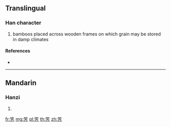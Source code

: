 {{character info/new}}
==Translingual==

===Han character===
{{Han char|rn=118|rad=竹|as=04|sn=10|four=88217|canj=HYHN}}

# bamboos placed across wooden frames on which grain may be stored in damp climates

====References====
* {{Han ref|kx=0879.010|dkj=25883|dj=1307.040|hdz=52952.070|uh=7B10|ud=31504|bh=D2FE|bd=54014}}

----

==Mandarin==

===Hanzi===
{{cmn-hanzi|pin=[[gāng]] ([[gang1]]), [[hàng]] ([[hang4]])|wg=kang<sup>1</sup>, hang<sup>4</sup>}}

# {{defn|lang=cmn|sort=竹04}}

[[fr:笐]]
[[mg:笐]]
[[pl:笐]]
[[th:笐]]
[[zh:笐]]